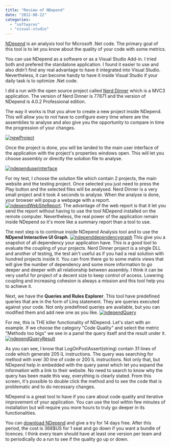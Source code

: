 ```yaml
---
title: "Review of NDepend"
date: "2012-08-22"
categories: 
  - "softwares"
  - "visual-studio"
---
```


[NDepend](http://www.ndepend.com/) is an analysis tool for Microsoft .Net code. The primary goal of this tool is to let you know about the quality of your code with some metrics.

You can use NDepend as a software or as a Visual Studio Add-in. I tried both and prefered the standalone application. I found it easier to use and also didn't find any real advantage to have it integrated into Visual Studio. Nevertheless, it can become handy to have it inside Visual Studio if your daily task is to optimize .Net code.

I did a run with the open source project called [Nerd Dinner](http://nerddinner.codeplex.com "Nerd Dinner Source Code") which is a MVC3 application. The version of Nerd Dinner is 77871 and the version of NDepend is 4.0.2 Professional edition.

The way it works is that you ahve to create a new project inside NDepend. This will allow you to not have to configure every time where are the assemblies to analyse and also give you the opportunity to compare in time the progression of your changes.

[![](http://patrickdesjardins.com/blog/wp-content/uploads/2012/08/newProject-150x150.png "newProject")](http://patrickdesjardins.com/blog/?attachment_id=1285)

Once the project is done, you will be landed to the main user interface of the application with the project's properties windows open. This will let you choose assembly or directly the solution file to analyse.

[![](http://patrickdesjardins.com/blog/wp-content/uploads/2012/08/ndependuserinterface-400x310.png "ndependuserinterface")](http://patrickdesjardins.com/blog/?attachment_id=1286)

For my test, I choose the solution file which contain 2 projects, the main website and the testing project. Once selected you just need to press the Play button and the selected files will be analysed. Nerd Dinner is a very small project and it took 4 seconds to analyse. When the analyse is done, your browser will popup a webpage with a report. [![](http://patrickdesjardins.com/blog/wp-content/uploads/2012/08/ndependWebSiteReport-400x262.png "ndependWebSiteReport")](http://patrickdesjardins.com/blog/?attachment_id=1288). The advantage of the web report is that it let you send the report without having to use the tool NDepend installed on the remote computer. Nevertheless, the real power of the application remain inside NDepend so it's more like a summary report than a tool to use.

The next step is to continue inside NDepend Analysis tool and to use the **NDpend Interactive UI Graph**. [![](http://patrickdesjardins.com/blog/wp-content/uploads/2012/08/ndependdependencygraph-400x355.png "ndependdependencygraph")](http://patrickdesjardins.com/blog/?attachment_id=1289) This give you a snapshot of all dependency your application have. This is a good tool to evaluate the coupling of your projects. Nerd Dinner project is a single DLL and another of testing, the test ain't useful as if you had a real solution with hundred projects inside it. You can from there go to some matrix views that will give the number of dependency and some more information to go deeper and deeper with all relationship between assembly. I think it can be very useful for project of a decent size to keep control of access. Lowering coupling and increasing cohesion is always a mission and this tool help you to achieve it.

Next, we have the **Queries and Rules Explorer**. This tool have predefined queries that are in the form of Linq statement. They are queries executed against your code. Not only predefined queries are available, but you can modified them and add new one as you like. [![](http://patrickdesjardins.com/blog/wp-content/uploads/2012/08/ndependQuery-400x165.png "ndependQuery")](http://patrickdesjardins.com/blog/?attachment_id=1290)

For me, this is THE killer functionality of NDepend. Let's start with an example. If we choose the category "Code Quality" and select the metric "Methods too bigs" we see in a panel the query itself and the result under it. [![](http://patrickdesjardins.com/blog/wp-content/uploads/2012/08/ndependQueryResult-303x400.png "ndependQueryResult")](http://patrickdesjardins.com/blog/?attachment_id=1291)

As you can see, I know that LogOnPostAssert(string) contain 31 lines of code which generate 205 IL instructions. The query was searching for method with over 30 line of code or 200 IL instructions. Not only that, but NDepend help in embedded with the query panel which let you expand the information with a link to their website. No need to search to know why the query has been made this way, everything is clearly stated. From this screen, it's possible to double click the method and to see the code that is problematic and to do necessary changes.

NDepend is a great tool to have if you care about code quality and iterative improvement of your application. You can use the tool within few minutes of installation but will require you more hours to truly go deeper in its functionalities.

You can [download NDepend](http://www.ndepend.com/NDependDownload.aspx) and give a try for 14 days free. After this period, the cost is 368$US for 1 seat and go down if you want a bundle of licences. I think every team should have at least one version per team and to periodically do a run to see if the quality go up or down.
